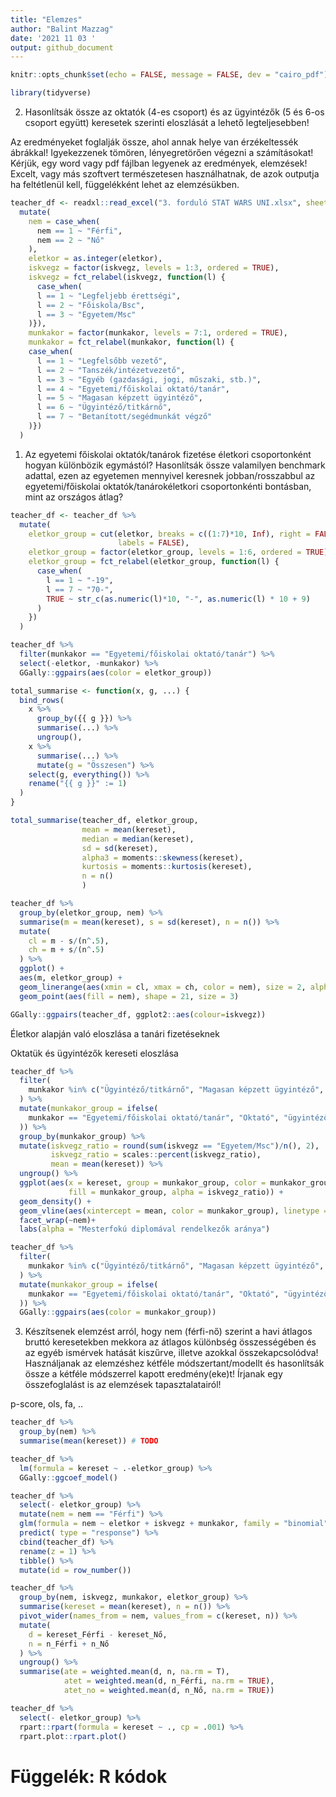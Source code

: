 ```yaml
---
title: "Elemzes"
author: "Balint Mazzag"
date: '2021 11 03 '
output: github_document
---
```


```r
knitr::opts_chunk$set(echo = FALSE, message = FALSE, dev = "cairo_pdf")
```

```r
library(tidyverse)
```


2. Hasonlítsák össze az oktatók (4-es csoport) és az ügyintézők (5 és 6-os csoport együtt) keresetek szerinti eloszlását a lehető legteljesebben!


Az eredményeket foglalják össze, ahol annak helye van érzékeltessék ábrákkal! Igyekezzenek tömören, lényegretörően végezni a számításokat!
Kérjük, egy word vagy pdf fájlban legyenek az eredmények, elemzések! Excelt, vagy más szoftvert természetesen használhatnak, de azok outputja ha feltétlenül kell, függelékként lehet az elemzésükben. 


```r
teacher_df <- readxl::read_excel("3. forduló STAT WARS UNI.xlsx", sheet = 2) %>% 
  mutate(
    nem = case_when(
      nem == 1 ~ "Férfi",
      nem == 2 ~ "Nő"
    ),
    eletkor = as.integer(eletkor),
    iskvegz = factor(iskvegz, levels = 1:3, ordered = TRUE),
    iskvegz = fct_relabel(iskvegz, function(l) {
      case_when(
      l == 1 ~ "Legfeljebb érettségi",
      l == 2 ~ "Főiskola/Bsc",
      l == 3 ~ "Egyetem/Msc"
    )}),
    munkakor = factor(munkakor, levels = 7:1, ordered = TRUE),
    munkakor = fct_relabel(munkakor, function(l) {
    case_when(
      l == 1 ~ "Legfelsőbb vezető",
      l == 2 ~ "Tanszék/intézetvezető",
      l == 3 ~ "Egyéb (gazdasági, jogi, műszaki, stb.)",
      l == 4 ~ "Egyetemi/főiskolai oktató/tanár",
      l == 5 ~ "Magasan képzett ügyintéző",
      l == 6 ~ "Ügyintéző/titkárnő",
      l == 7 ~ "Betanított/segédmunkát végző"
    )})
  )

```

1. Az egyetemi főiskolai  oktatók/tanárok fizetése életkori csoportonként hogyan különbözik egymástól? Hasonlítsák össze valamilyen benchmark adattal, ezen az egyetemen mennyivel keresnek jobban/rosszabbul az egyetemi/főiskolai oktatók/tanárokéletkori csoportonkénti bontásban, mint az országos átlag?

```r
teacher_df <- teacher_df %>% 
  mutate(
    eletkor_group = cut(eletkor, breaks = c((1:7)*10, Inf), right = FALSE, 
                        labels = FALSE),
    eletkor_group = factor(eletkor_group, levels = 1:6, ordered = TRUE),
    eletkor_group = fct_relabel(eletkor_group, function(l) {
      case_when(
        l == 1 ~ "-19",
        l == 7 ~ "70-",
        TRUE ~ str_c(as.numeric(l)*10, "-", as.numeric(l) * 10 + 9)
      )
    })
  )
```

```r
teacher_df %>% 
  filter(munkakor == "Egyetemi/főiskolai oktató/tanár") %>% 
  select(-eletkor, -munkakor) %>% 
  GGally::ggpairs(aes(color = eletkor_group))
```

```r
total_summarise <- function(x, g, ...) {
  bind_rows(
    x %>% 
      group_by({{ g }}) %>% 
      summarise(...) %>% 
      ungroup(),
    x %>% 
      summarise(...) %>% 
      mutate(g = "Összesen") %>% 
    select(g, everything()) %>% 
    rename("{{ g }}" := 1)
  )
}
```

```r
total_summarise(teacher_df, eletkor_group, 
                mean = mean(kereset),
                median = median(kereset),
                sd = sd(kereset),
                alpha3 = moments::skewness(kereset),
                kurtosis = moments::kurtosis(kereset),
                n = n()
                )
```

```r
teacher_df %>% 
  group_by(eletkor_group, nem) %>% 
  summarise(m = mean(kereset), s = sd(kereset), n = n()) %>% 
  mutate(
    cl = m - s/(n^.5),
    ch = m + s/(n^.5)
  ) %>% 
  ggplot() +
  aes(m, eletkor_group) +
  geom_linerange(aes(xmin = cl, xmax = ch, color = nem), size = 2, alpha = .5) +
  geom_point(aes(fill = nem), shape = 21, size = 3)
```



```r

GGally::ggpairs(teacher_df, ggplot2::aes(colour=iskvegz))
```

Életkor alapján való eloszlása a tanári fizetéseknek



Oktatük és ügyintézők kereseti eloszlása
```r

teacher_df %>% 
  filter(
    munkakor %in% c("Ügyintéző/titkárnő", "Magasan képzett ügyintéző", "Egyetemi/főiskolai oktató/tanár")
  ) %>% 
  mutate(munkakor_group = ifelse(
    munkakor == "Egyetemi/főiskolai oktató/tanár", "Oktató", "ügyintéző"
  )) %>% 
  group_by(munkakor_group) %>% 
  mutate(iskvegz_ratio = round(sum(iskvegz == "Egyetem/Msc")/n(), 2),
         iskvegz_ratio = scales::percent(iskvegz_ratio),
         mean = mean(kereset)) %>% 
  ungroup() %>% 
  ggplot(aes(x = kereset, group = munkakor_group, color = munkakor_group,
             fill = munkakor_group, alpha = iskvegz_ratio)) +
  geom_density() +
  geom_vline(aes(xintercept = mean, color = munkakor_group), linetype = "dashed", size = 0.9) +
  facet_wrap(~nem)+
  labs(alpha = "Mesterfokú diplomával rendelkezők aránya")
```


```r
teacher_df %>% 
  filter(
    munkakor %in% c("Ügyintéző/titkárnő", "Magasan képzett ügyintéző", "Egyetemi/főiskolai oktató/tanár")
  ) %>% 
  mutate(munkakor_group = ifelse(
    munkakor == "Egyetemi/főiskolai oktató/tanár", "Oktató", "ügyintéző"
  )) %>% 
  GGally::ggpairs(aes(color = munkakor_group))
```



3. Készítsenek elemzést arról, hogy nem (férfi-nő) szerint a havi átlagos bruttó keresetekben mekkora az átlagos különbség összességében és az egyéb ismérvek hatását kiszűrve, illetve azokkal összekapcsolódva! Használjanak az elemzéshez kétféle módszertant/modellt és hasonlítsák össze a kétféle módszerrel kapott eredmény(eke)t! Írjanak egy összefoglalást is az elemzések tapasztalatairól!

p-score, ols, fa, ..

```r
teacher_df %>% 
  group_by(nem) %>% 
  summarise(mean(kereset)) # TODO
```


```r
teacher_df %>% 
  lm(formula = kereset ~ .-eletkor_group) %>% 
  GGally::ggcoef_model()
```


```r
teacher_df %>% 
  select(- eletkor_group) %>% 
  mutate(nem = nem == "Férfi") %>% 
  glm(formula = nem ~ eletkor + iskvegz + munkakor, family = "binomial") %>% 
  predict( type = "response") %>% 
  cbind(teacher_df) %>% 
  rename(z = 1) %>% 
  tibble() %>% 
  mutate(id = row_number())
```

```r
teacher_df %>% 
  group_by(nem, iskvegz, munkakor, eletkor_group) %>% 
  summarise(kereset = mean(kereset), n = n()) %>% 
  pivot_wider(names_from = nem, values_from = c(kereset, n)) %>% 
  mutate(
    d = kereset_Férfi - kereset_Nő,
    n = n_Férfi + n_Nő
  ) %>% 
  ungroup() %>% 
  summarise(ate = weighted.mean(d, n, na.rm = T),
            atet = weighted.mean(d, n_Férfi, na.rm = TRUE),
            atet_no = weighted.mean(d, n_Nő, na.rm = TRUE))
```

```r
teacher_df %>% 
  select(- eletkor_group) %>% 
  rpart::rpart(formula = kereset ~ ., cp = .001) %>% 
  rpart.plot::rpart.plot()
```

\pagebreak

# Függelék: R kódok

```r
```

